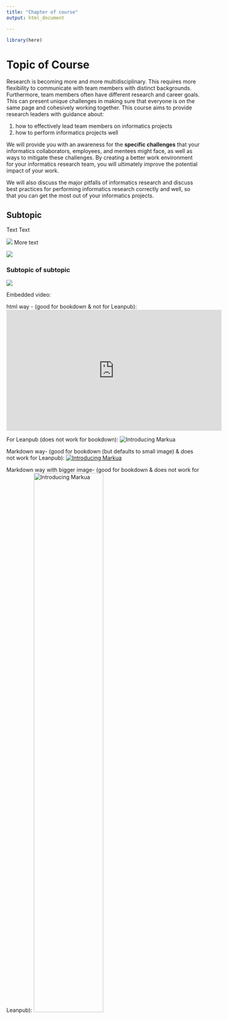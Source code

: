 ```yaml
---
title: "Chapter of course"
output: html_document

---
```


```r
library(here)
```

# Topic of Course


Research is becoming more and more multidisciplinary. This requires more flexibility to communicate with team members with distinct backgrounds. Furthermore, team members often have different research and career goals. This can present unique challenges in making sure that everyone is on the same page and cohesively working together. This course aims to provide research leaders with guidance about:  

 1) how to effectively lead team members on informatics projects  
 2) how to perform informatics projects well   

We will provide you with an awareness for the **specific challenges** that your informatics collaborators, employees, and mentees might face, as well as ways to mitigate these challenges. By creating a better work environment for your informatics research team, you will ultimately improve the potential impact of your work. 

We will also discuss the major pitfalls of informatics research and discuss best practices for performing informatics research correctly and well, so that you can get the most out of your informatics projects. 

## Subtopic

Text Text 

![](images/itcr_training_network.png)
More text

![](images/tools.png)

### Subtopic of subtopic


![](images/Image_res_72.png)

Embedded video:

html way - (good for bookdown & not for Leanpub):
<iframe width="560" height="315" src="https://www.youtube.com/embed/VOCYL-FNbr0" frameborder="0" allow="accelerometer; autoplay; clipboard-write; encrypted-media; gyroscope; picture-in-picture" allowfullscreen></iframe>

For Leanpub (does not work for bookdown):
![Introducing Markua](https://www.youtube.com/watch?t=105&v=VOCYL-FNbr0)

Markdown way- (good for bookdown (but defaults to small image) & does not work for Leanpub):
[![Introducing Markua](http://img.youtube.com/vi/VOCYL-FNbr0/mqdefault.jpg)](https://www.youtube.com/watch?t=105&v=VOCYL-FNbr0)

Markdown way with bigger image- (good for bookdown  & does not work for Leanpub):
[![Introducing Markua](http://img.youtube.com/vi/VOCYL-FNbr0/mqdefault.jpg){ width=60% }](https://www.youtube.com/watch?t=105&v=VOCYL-FNbr0)

